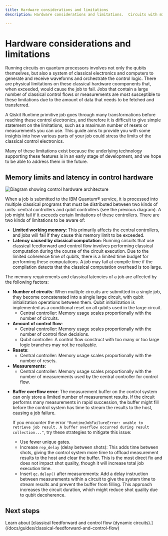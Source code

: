 ```yaml
---
title: Hardware considerations and limitations
description: Hardware considerations and limitations.  Circuits with mid-circuit measurements and dynamic circuits are most likely to hit these limits.

---
```

# Hardware considerations and limitations

 Running circuits on quantum processors involves not only the qubits themselves, but also a system of classical electronics and computers to generate and receive waveforms and orchestrate the control logic. There are physical limitations on these classical hardware coomponents that, when exceeded, would cause the job to fail. Jobs that contain a large number of classical control flows or measurements are most susceptible to these limitations due to the amount of data that needs to be fetched and transferred.

 A Qiskit Runtime primitive job goes through many transformations before reaching these control electronics, and therefore it is difficult to give simple statement on the limitations, such as a maximum number of resets or measurements you can use. This guide aims to provide you with some insights into how various parts of your job could stress the limits of the classical control electronics.

Many of these limitations exist because the underlying technology supporting these features is in an early stage of development, and we hope to be able to address them in the future.


## Memory limits and latency in control hardware

![Diagram showing control hardware architecture](/docs/images/guides/dynamic-circuits-considerations/rta-architecture.avif)

When a job is submitted to the IBM Quantum&reg; service, it is processed into multiple classical programs that must be distributed between two kinds of units: central controllers and qubit controllers (see the previous diagram). A job might fail if it exceeds certain limitations of these controllers. There are two kinds of limitations to be aware of:

- **Limited working memory**: This primarily affects the central controllers, and jobs will fail if they cause this memory limit to be exceeded.
- **Latency caused by classical computation**: Running circuits that use classical feedforward and control flow involves performing classical computation during the course of the circuit execution. Due to the limited coherence time of qubits, there is a limited time budget for performing these computations. A job may fail at compile time if the compilation detects that the classical computation overhead is too large.

The memory requirements and classical latencies of a job are affected by the following factors:

- **Number of circuits**: When multiple circuits are submitted in a single job, they become concatenated into a single large circuit, with qubit initialization operations between them. Qubit initialization is implemented as a conditional reset on all qubits used in the large circuit.
  - Central controller: Memory usage scales proportionally with the number of circuits.
- **Amount of control flow**:
  - Central controller: Memory usage scales proportionally with the number of control flow decisions.
  - Qubit controller: A control flow construct with too many or too large logic branches may not be realizable.
- **Resets**:
  - Central controller: Memory usage scales proportionally with the number of resets.
- **Measurements**:
  - Central controller: Memory usage scales proportionally with the number of measurements used by the central controller for control flow.

<span id="buffer-overflow"></span>
- **Buffer overflow error**: The measurement buffer on the control system can only store a limited number of measurement results. If the circuit performs many measurements in rapid succession, the buffer might fill before the control system has time to stream the results to the host, causing a job failure.

  If you encounter the error `"RuntimeJobFailureError: unable to retrieve job result. A buffer overflow occurred during result collection..."`, try these strategies to mitigate this issue:
  - Use fewer unique gates.
  - Increase `rep_delay` (delay between shots): This adds time between shots, giving the control system more time to offload measurement results to the host and clear the buffer. This is the most direct fix and does not impact shot quality, though it will increase total job execution time.
  - Insert `qc.delay()` after measurements: Add a delay instruction between measurements within a circuit to give the system time to stream results and prevent the buffer from filling.
     <Admonition type="note">
      This approach increases the circuit duration, which might reduce shot quality due to qubit decoherence.
     </Admonition>

## Next steps

<Admonition type="tip" title="Recommendations">
 Learn about [classical feedforward and control flow (dynamic circuits).](/docs/guides/classical-feedforward-and-control-flow)
</Admonition>


